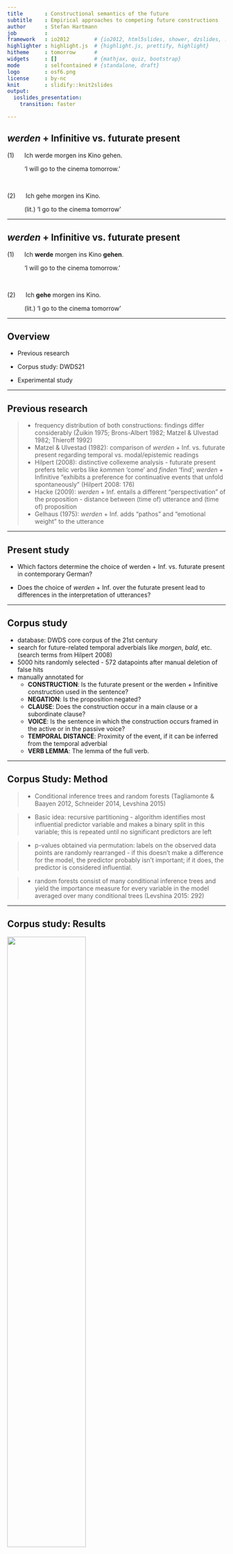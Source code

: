 ```yaml
---
title       : Constructional semantics of the future
subtitle    : Empirical approaches to competing future constructions
author      : Stefan Hartmann
job         : 
framework   : io2012        # {io2012, html5slides, shower, dzslides, ...}
highlighter : highlight.js  # {highlight.js, prettify, highlight}
hitheme     : tomorrow      # 
widgets     : []            # {mathjax, quiz, bootstrap}
mode        : selfcontained # {standalone, draft}
logo        : osf6.png
license     : by-nc
knit        : slidify::knit2slides
output:
  ioslides_presentation:
    transition: faster

---
```


## *werden* + Infinitive vs. futurate present

(1)&nbsp;&nbsp;&nbsp;&nbsp;&nbsp;&nbsp;Ich werde morgen ins Kino gehen.

&nbsp;&nbsp;&nbsp;&nbsp;&nbsp;&nbsp;&nbsp;&nbsp;&nbsp;&nbsp;'I will go to the cinema tomorrow.'
      
<br />


(2)&nbsp;&nbsp;&nbsp;&nbsp;&nbsp;&nbsp;Ich gehe morgen ins Kino.

&nbsp;&nbsp;&nbsp;&nbsp;&nbsp;&nbsp;&nbsp;&nbsp;&nbsp;&nbsp;(lit.) 'I go to the cinema tomorrow'

---

## *werden* + Infinitive vs. futurate present

(1)&nbsp;&nbsp;&nbsp;&nbsp;&nbsp;&nbsp;Ich **werde** morgen ins Kino **gehen**.

&nbsp;&nbsp;&nbsp;&nbsp;&nbsp;&nbsp;&nbsp;&nbsp;&nbsp;&nbsp;'I will go to the cinema tomorrow.'
      
<br />


(2)&nbsp;&nbsp;&nbsp;&nbsp;&nbsp;&nbsp;Ich **gehe** morgen ins Kino.

&nbsp;&nbsp;&nbsp;&nbsp;&nbsp;&nbsp;&nbsp;&nbsp;&nbsp;&nbsp;(lit.) 'I go to the cinema tomorrow'

---

## Overview

- Previous research

- Corpus study: DWDS21

- Experimental study

---

## Previous research

> - frequency distribution of both constructions: findings differ considerably (Žuikin 1975; Brons-Albert 1982; Matzel & Ulvestad 1982; Thieroff 1992)
> - Matzel & Ulvestad (1982): comparison of *werden* + Inf. vs. futurate present regarding temporal vs. modal/epistemic readings
> - Hilpert (2008): distinctive collexeme analysis - futurate present prefers telic verbs like *kommen* ‘come’ and *finden* ‘find’; *werden* + Infinitive “exhibits a preference for continuative events that unfold spontaneously” (Hilpert 2008: 176)
> - Hacke (2009): *werden* + Inf. entails a different "perspectivation" of the proposition - distance between (time of) utterance and (time of) proposition
> - Gelhaus (1975): *werden* + Inf. adds "pathos" and "emotional weight" to the utterance

---

## Present study

- Which factors determine the choice of werden + Inf. vs. futurate present in contemporary German?

- Does the choice of *werden* + Inf. over the futurate present lead to differences in the interpretation of utterances?

---

## Corpus study

- database: DWDS core corpus of the 21st century
- search for future-related temporal adverbials like *morgen*, *bald*, etc. (search terms from Hilpert 2008)
- 5000 hits randomly selected - 572 datapoints after manual deletion of false hits
- manually annotated for
  - **CONSTRUCTION**: Is the futurate present or the werden + Infinitive construction used in the sentence?
  - **NEGATION**: Is the proposition negated?
  - **CLAUSE**: Does the construction occur in a main clause or a subordinate clause?
  - **VOICE**: Is the sentence in which the construction occurs framed in the active or in the passive voice?
  - **TEMPORAL DISTANCE**: Proximity of the event, if it can be inferred from the temporal adverbial
  - **VERB LEMMA**: The lemma of the full verb.

---

## Corpus Study: Method

> - Conditional inference trees and random forests (Tagliamonte & Baayen 2012, Schneider 2014, Levshina 2015)

> - Basic idea: recursive partitioning - algorithm identifies most influential predictor variable and makes a binary split in this variable; this is repeated until no significant predictors are left

> - p-values obtained via permutation: labels on the observed data points are randomly rearranged - if this doesn't make a difference for the model, the predictor probably isn't important; if it does, the predictor is considered influential.

> - random forests consist of many conditional inference trees and yield the importance measure for every variable in the model averaged over many conditional trees (Levshina 2015: 292)

---

## Corpus study: Results

<img width=60% height=60% src="fig/tree5.png"></img>

---

## Corpus study: Results

<img width=65% height=65% src="fig/varimp3.png"></img>

---

## Interim conclusion: Corpus study

- TEMPORAL DISTANCE seems to make a difference: *werden* + Inf. preferred over futurate present when the sentence relates to the more distant future

- CLAUSE and VOICE as important formal predictors

- however: results are very preliminary at this point!

---

## Corpus study

- near vs. distant future

- near: up to 1 year or indefinite adverbials referring to the near future, e.g. *bald*, *demnächst*

- distant: > 1 year, indefinite adverbials referring to more distant future, e.g. *in ferner Zukunft*

```r
table1 <- tibble::tribble(
  ~'', ~near, ~distant, ~indefinite,
                                 "futurate present", "123",    "102",        "97",
                              "werden + Infinitive",  "60",     "96",        "94"
  )

require(knitr)
require(kableExtra)
kable_styling(
              kable(table1, digits = 3, row.names = FALSE, align = "c",
              caption = NULL, format = "html"),
        bootstrap_options = c("striped", "hover", "condensed"),
        position = "center", full_width = FALSE) 

```

---

## Experimental study

- inspired by experimental approaches to progressive vs. non-progressive framing in Dutch and German (Flecken & Gerwien 2013, Hartmann 2016)

- designed with *jsPsych* (de Leeuw 2016)

- focus on the construal of temporal distance

---

## Experimental study

<iframe src="http://pfriemelpfuhl.bplaced.net/TenseExperiment/Exp/TempSurvey%20copy%202.html"></iframe>

---

## Experimental study: Results

- 94 volunteer participants (48 f, 38 m, 8 NA) 

- 17 participants had to be excluded (16 did not move the slider, 1 did not state German as their native language)

- analysis using mixed-effects modeling

---

## Experimental study: Results

- data were log-transformed and *z*-scored

<iframe src="https://hartmast.shinyapps.io/exp-app2/"></iframe>

---

## Experimental study: Results

<img width=55% height=55% src="fig/exp_results3.png"></img>

---

## Experimental study: Results

- Model definition: distance_estimate ~  adverbial + framing + (1 | subject) + (1 | proposition)

```r

my_tbl <- tibble::tribble(
                       ~'', ~Estimate, ~'Std. Error', ~df, ~'t-value',            ~'Pr(>|t|)',
            "(Intercept)",     -0.63,        0.17,  12,    -3.66,    "0.0032**",
         "adv: demnächst",     -0.16,        0.24,  12,    -0.68,      "0.5109",
  "adv: in naher Zukunft",      0.85,        0.24,  12,     3.52,    "0.0043**",
       "adv: eines Tages",      1.75,        0.24,  12,     7.15, "1.20E-05***",
          "framing: werden",      0.05,        0.03, 914,      1.5,      "0.1351"
  )

require(knitr)
require(kableExtra)
kable_styling(
              kable(my_tbl, digits = 3, row.names = FALSE, align = "c",
              caption = NULL, format = "html"),
        bootstrap_options = c("striped", "hover", "condensed"),
        position = "center", full_width = FALSE) 


```

---

## Conclusion

- *werden* + Infinitive and futurate present can be used exchangably to a considerable extent

- In language production, there seems to be a slight preference for *werden* + Inf. when referring to distant-future events

- In language comprehension, the use of *werden* + Infinitive does not seem to entail a difference in event construal (at least in the presence of a temporal adverbial)

---

## Outlook

- Both studies presented here limited to future-related utterances **with temporal adverbial**

- results can help understand important aspects of the semantics of both constructions - but for a fuller understanding, follow-up studies are needed

- follow-up corpus studies should take data **without** temporal adverbials into account and add the presence or absence of temporal adverbials as a further predictor

- follow-up experimental studies should use a more balanced set of propositions in their stimuli sentences

- also, a cross-linguistic approach seems desirable

--- {
 tpl: thankyou
}

## Thank You!

stefan1.hartmann[at]uni-bamberg.de